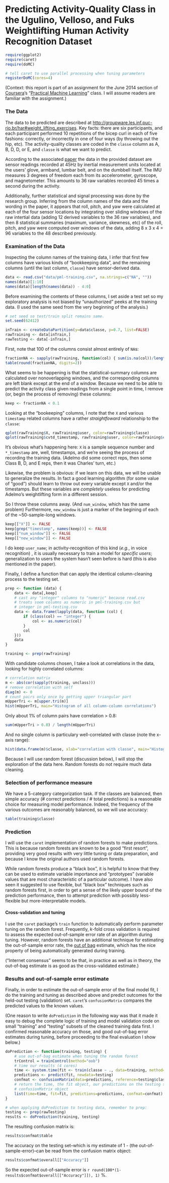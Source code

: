 Predicting Activity-Quality Class in the Ugulino, Velloso, and Fuks Weightlifting Human Activity Recognition Dataset
===

```r
require(ggplot2)
require(caret)
require(doMC)

# tell caret to use parallel processing when tuning parameters
registerDoMC(cores=4)
```

(Context: this report is part of an assignment for the June 2014 section of [Coursera](http://coursera.com)'s "[Practical Machine Learning](https://www.coursera.org/course/predmachlearn)" class. I will assume readers are familiar with the assignment.)

### The Data

The data to be predicted are described at [http://groupware.les.inf.puc-rio.br/har#weight_lifting_exercises][]. Key facts: there are six participants, and each participant performed 10 repetitions of the bicep curl in each of five fashions: correctly, or incorrectly in one of four ways (by throwing out the hip, etc). The activity-quality classes are coded in the `classe` column as A, B, D, D, or E, and `classe` is what we want to predict.

According to the associated [paper][] the data in the provided dataset are sensor readings recorded at 45Hz by inertial measurement units located at the users' glove, armband, lumbar belt, and on the dumbbell itself. The IMU measures 3 degrees of freedom each from its accelerometer, gyroscope, and magnetometer. This amounts to 36 raw variables recorded 45 times a second during the activity.

Additionally, further statistical and signal processing was done by the research group. Inferring from the column names of the data and the wording in the paper, it appears that roll, pitch, and yaw were calculated at each of the four sensor locations by integrating over sliding windows of the raw intertial data (adding 12 derived variables to the 36 raw variables), and then 8 statistical summaries (maximum, variance, skewness, etc) of the roll, pitch, and yaw were computed over windows of the data, adding 8 x 3 x 4 = 96 variables to the 48 described previously.

### Examination of the Data

Inspecting the column names of the training data, I infer that first few columns have various kinds of "bookkeeping data", and the remaining columns (until the last column, `classe`) have sensor-derived data.

``` r
data <- read.csv("data/pml-training.csv", na.strings=c("NA", ""))
names(data)[1:10]
names(data)[length(names(data)) - 4:0]
```

Before examining the contents of these columns, I set aside a test set so my exploratory analysis is not biased by "unauthorized" peeks at the training data. (I used the same seed from the very beginning of the analysis.)

```r
# set seed so test/train split remains same.
set.seed(62412)

inTrain <- createDataPartition(y=data$classe, p=0.7, list=FALSE)
rawTraining <- data[inTrain,]
rawTesting <- data[-inTrain,]
```

First, note that 100 of the columns consist almost entirely of `NA`s:

```r
fractionNA <- sapply(rawTraining, function(col) { sum(is.na(col))/length(col) })
table(round(fractionNA, digits=2))
```

What seems to be happening is that the statistical-summary columns are calculated over nonoverlapping windows, and the corresponding columns are left blank except at the end of a window. Because we need to be able to predict the activity class given readings from a single point in time, I remove (or, begin the process of removing) these columns:

```r
keep <- fractionNA < 0.1
```

Looking at the "bookeeping" columns, I note that the `X` and various `timestamp` related columns have a rather _straightfoward_ relationship to the `classe`:

```r
qplot(rawTraining$X, rawTraining$user, color=rawTraining$classe)
qplot(rawTraining$cvtd_timestamp, rawTraining$user, color=rawTraining$classe,)
```

It's obvious what's happening here: `X` is a sample sequence number and `*_timestamp` are, well, timestamps, and we're seeing the process of recording the training data. (Adelmo did some correct reps, then some Class B, D, and E reps, then it was Charles' turn, etc.)

Likewise, the problem is obvious: if we learn on this data, we will be unable to generalize the results. In fact a good learning algorithm (for some value of "good") should learn to throw out every variable except `X` and/or the timestamps. But these variables are _completely_ useless for predicting Adelmo's weightlifting form in a different session.

So I throw these columns away. (And `num_window`, which has the same problem) Furthermore, `new_window` is just a marker of the begining of each of the ~50-sample-long windows.

```r
keep[["X"]] <- FALSE
keep[grep("timestamp", names(keep))] <- FALSE
keep[["num_window"]] <- FALSE
keep[["new_window"]] <- FALSE
```

I do keep `user_name`; in activity-recognition of this kind (_e.g._, in voice recognition) , it is usually necessary to train a model for _specific users_; generalization to users the system hasn't seen before is hard (this is also mentioned in the paper).

Finally, I define a function that can apply the identical column-cleaning process to the testing set.

```r
prep <- function (data) {
    data <- data[,keep]
    # cast any "integer" columns to "numeric" because read.csv
    # treats soem columns as numeric in pml-training.csv but
    # integer in pml-testing.csv
    data <- data.frame(lapply(data, function (col) {
        if (class(col) == "integer") {
            col <- as.numeric(col)
        }
        col
    }))
    data
}

training <- prep(rawTraining)
```

With candidate columns chosen, I take a look at correlations in the data, looking for highly correlated columns:

```r
# correlation matrix
m <- abs(cor(sapply(training, unclass)))
# remove correlation with self
diag(m) <- 0
# count pairs only once by getting upper triangular part
mUpperTri <- m[upper.tri(m)]
hist(mUpperTri, main="Histogram of all column-column correlations")
```

Only about 1% of column pairs have correlation > 0.8:

```r
sum(mUpperTri > 0.8) / length(mUpperTri)
```

And no single column is particulary well-correlated with classe (note the x-axis range):

```r
hist(data.frame(m)$classe, xlab="correlation with classe", main="Histogram of correlations with classe among columns in training data")
```

Because I will use random forest (discussion below), I will stop the exploration of the data here. Random forests do not require much data cleaning.

### Selection of performance measure

We have a 5-category categorization task. If the classes are balanced, then simple accuracy (# correct predictions / # total predictions) is a reasonable choice for measuring model performance. Indeed, the frequency of the various outcomes are reasonably balanced, so we will use accuracy:

```r
table(training$classe)
```

### Prediction

I will use the `caret` implementation of random forests to make predictions. This is because random forests are known to be a good "first resort", providing very good results with very little tuning or data preparation, and because I know the original authors used random forests.

While random forests produce a "black box", it is helpful to know that they can be used to estimate variable importance and "prototypes" (variable values that are most characteristic of a particular outcome). I have also seen it suggested to use flexible, but "black box" techniques such as random forests first, in order to get a sense of the likely upper bound of the prediction performance, then to attempt prediction with possibly less-flexible but more-interpretable models.

#### Cross-validation and tuning

I use the `caret` package's `train` function to automatically perform parameter tuning on the random forest. Frequently, _k_-fold cross validation is required to assess the expected out-of-sample error rate of an algorithm during tuning. However, random forests have an additional technique for estimating the out-of-sample error rate, the [out of bag][] estimate, which has the nice property of being automatically generated during training.

("Internet consensus" seems to be that, in practice as well as in theory, the out-of-bag estimate is as good as the cross-validated estimate.)

### Results and out-of-sample error estimate

Finally, in order to estimate the out-of-sample error of the final model fit, I do the training and tuning as described above and predict outcomes for the held-out testing (validation) set. `caret`'s `confusionMatrix` compares the predicted values to the known values.

(One reason to write `doPrediction` in the following way was that it made it easy to debug the complete logic of training and model validation code on small "training" and "testing" subsets of the cleaned training data first. I confirmed reasonable accuracy on those, and good out-of-bag error estimates during tuning, before proceeding to the final evaluation I show below.)

```r
doPrediction <- function(training, testing) {
    # use out-of-bag estimate when tuning the random forest
    trControl = trainControl(method="oob")
    # time our results (4 cores)
    time <- system.time(fit <- train(classe ~ ., data=training, method="rf", trControl=trControl))
    predictions <- predict(fit, newdata=testing)
    confmat <- confusionMatrix(data=predictions, reference=testing$classe)
    # return the time, the fit object, our predictions on the testing set, and the
    # confusionMatrix object
    list(time=time, fit=fit, predictions=predictions, confmat=confmat)
}

# when applying doPrediction to testing data, remember to prep:
testing <- prep(rawTesting)
results <- doPrediction(training, testing)
```

The resulting confusion matrix is:

```r
results$confmat$table
```

The accuracy on the testing set--which is my estimate of 1 - (the out-of-sample-error)--can be read from the confusion matrix object:

```r
results$confmat$overall[["Accuracy"]]
```

So the expected out-of-sample error is ```r round(100*(1-results$confmat$overall[["Accuracy"]]), 1)``` %.



[http://groupware.les.inf.puc-rio.br/har#weight_lifting_exercises]: http://groupware.les.inf.puc-rio.br/har#weight_lifting_exercises
[paper]: http://groupware.les.inf.puc-rio.br/work.jsf?p1=11201
[out of bag]: http://www.stat.berkeley.edu/~breiman/RandomForests/cc_home.htm#oober